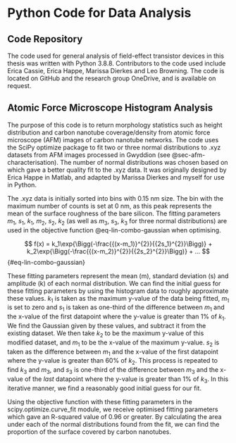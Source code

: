 # Python Code for Data Analysis {#sec-python}

## Code Repository

The code used for general analysis of field-effect transistor devices in this thesis was written with Python 3.8.8. Contributors to the code used include Erica Cassie, Erica Happe, Marissa Dierkes and Leo Browning. The code is located on GitHub and the research group OneDrive, and is available on request.

## Atomic Force Microscope Histogram Analysis {#sec-histogram-analysis}

The purpose of this code is to return morphology statistics such as height distribution and carbon nanotube coverage/density from atomic force microscope (AFM) images of carbon nanotube networks. The code uses the SciPy optimize package to fit two or three normal distributions to .xyz datasets from AFM images processed in Gwyddion (see @sec-afm-characterisation). The number of normal distributions was chosen based on which gave a better quality fit to the .xyz data. It was originally designed by Erica Happe in Matlab, and adapted by Marissa Dierkes and myself for use in Python. 

The .xyz data is initially sorted into bins with 0.15 nm size. The bin with the maximum number of counts is set at 0 nm, as this peak represents the mean of the surface roughness of the bare silicon. The fitting parameters $m_1$, $s_1$, $k_1$, $m_2$, $s_2$, $k_2$ (as well as $m_3$, $s_3$, $k_3$ for three normal distributions) are used in the objective function @eq-lin-combo-gaussian when optimising.

$$
f(x) = k_1\exp{\Bigg(-\frac{{(x-m_1)}^{2}}{{2s_1}^{2}}\Bigg)} + k_2\exp{\Bigg(-\frac{{(x-m_2)}^{2}}{{2s_2}^{2}}\Bigg)} + ...
$${#eq-lin-combo-gaussian}

These fitting parameters represent the mean (m), standard deviation (s) and amplitude (k) of each normal distribution. We can find the initial guess for these fitting parameters by using the histogram data to roughly approximate these values. $k_1$ is taken as the maximum y-value of the data being fitted, $m_1$ is set to zero and $s_1$ is taken as one-third of the difference between $m_1$ and the x-value of the first datapoint where the y-value is greater than 1% of $k_1$. We find the Gaussian given by these values, and subtract it from the existing dataset. We then take $k_2$ to be the maximum y-value of this modified dataset, and $m_1$ to be the x-value of the maximum y-value. $s_2$ is taken as the difference between $m_1$ and the x-value of the first datapoint where the y-value is greater than 60% of $k_2$. This process is repeated to find $k_3$ and $m_3$, and $s_3$ is one-third of the difference between $m_3$ and the x-value of the *last* datapoint where the y-value is greater than 1% of $k_3$. In this iterative manner, we find a reasonably good initial guess for our fit.

Using the objective function with these fitting parameters in the scipy.optimize.curve_fit module, we receive optimised fitting parameters which gave an R-squared value of 0.96 or greater. By calculating the area under each of the normal distributions found from the fit, we can find the proportion of the surface covered by carbon nanotubes.